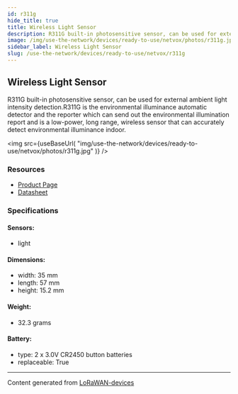 ```yaml
---
id: r311g
hide_title: true
title: Wireless Light Sensor
description: R311G built-in photosensitive sensor, can be used for external ambient light intensity detection.R311G is the environmental illuminance automatic detector and the reporter which can send out the environmental illumination report and is a low-power, long range, wireless sensor that can accurately detect environmental illuminance indoor.
image: /img/use-the-network/devices/ready-to-use/netvox/photos/r311g.jpg
sidebar_label: Wireless Light Sensor
slug: /use-the-network/devices/ready-to-use/netvox/r311g
---
```



## Wireless Light Sensor

R311G built-in photosensitive sensor, can be used for external ambient light intensity detection.R311G is the environmental illuminance automatic detector and the reporter which can send out the environmental illumination report and is a low-power, long range, wireless sensor that can accurately detect environmental illuminance indoor.

<img
src={useBaseUrl(
"img/use-the-network/devices/ready-to-use/netvox/photos/r311g.jpg"
)}
/>

### Resources

- [Product Page](http://www.netvox.com.tw/product.asp?pro=R311G)
- [Datasheet](http://www.netvox.com.tw/um/R311G/R311Gdatasheet.pdf)

### Specifications

#### Sensors:
- light
#### Dimensions:
- width: 35 mm
- length: 57 mm
- height: 15.2 mm
#### Weight: 
- 32.3 grams
#### Battery: 
- type: 2 x 3.0V CR2450 button batteries
- replaceable: True



---
Content generated from [LoRaWAN-devices](https://github.com/TheThingsNetwork/lorawan-devices)